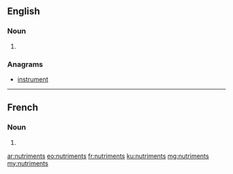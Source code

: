 ==English==

===Noun===
{{head|en|plural}}

# {{plural of|nutriment|lang=en}}

===Anagrams===
* [[instrument#English|instrument]]

----

==French==

===Noun===
{{head|fr|plural|g=m-p}}

# {{plural of|nutriment|lang=fr}}

[[ar:nutriments]]
[[eo:nutriments]]
[[fr:nutriments]]
[[ku:nutriments]]
[[mg:nutriments]]
[[my:nutriments]]